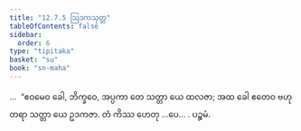 ```yaml
---
title: "12.7.5 ဩဒကသုတ္တ"
tableOfContents: false
sidebar:
  order: 6
type: "tipitaka"
basket: "su"
book: "sn-maha"
---
```



<DynamicBreadcrumb />

<Division number="1135" book="sn-maha">

<Paragraph number="2444" book="sn-maha">
…  “ဧဝမေဝ ခေါ, ဘိက္ခဝေ, အပ္ပကာ တေ သတ္တာ ယေ ထလဇာ; အထ ခေါ ဧတေဝ ဗဟုတရာ သတ္တာ ယေ ဥဒကဇာ. တံ ကိဿ ဟေတု …ပေ… .

</Paragraph>
</Division>

<Paragraph number="2445" type="center" book="sn-maha">
ပဉ္စမံ.
</Paragraph>